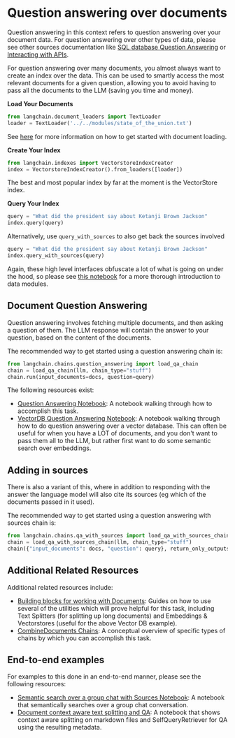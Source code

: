 # Question answering over documents

Question answering in this context refers to question answering over your document data.
For question answering over other types of data, please see other sources documentation like [SQL database Question Answering](/docs/use_cases/tabular.html) or [Interacting with APIs](/docs/use_cases/apis.html).

For question answering over many documents, you almost always want to create an index over the data.
This can be used to smartly access the most relevant documents for a given question, allowing you to avoid having to pass all the documents to the LLM (saving you time and money).

**Load Your Documents**

```python
from langchain.document_loaders import TextLoader
loader = TextLoader('../../modules/state_of_the_union.txt')
```

See [here](/docs/modules/data_connection/document_loaders/) for more information on how to get started with document loading.

**Create Your Index**

```python
from langchain.indexes import VectorstoreIndexCreator
index = VectorstoreIndexCreator().from_loaders([loader])
```

The best and most popular index by far at the moment is the VectorStore index.

**Query Your Index**

```python
query = "What did the president say about Ketanji Brown Jackson"
index.query(query)
```

Alternatively, use `query_with_sources` to also get back the sources involved

```python
query = "What did the president say about Ketanji Brown Jackson"
index.query_with_sources(query)
```

Again, these high level interfaces obfuscate a lot of what is going on under the hood, so please see [this notebook](/docs/modules/data_connection/) for a more thorough introduction to data modules.

## Document Question Answering

Question answering involves fetching multiple documents, and then asking a question of them.
The LLM response will contain the answer to your question, based on the content of the documents.

The recommended way to get started using a question answering chain is:

```python
from langchain.chains.question_answering import load_qa_chain
chain = load_qa_chain(llm, chain_type="stuff")
chain.run(input_documents=docs, question=query)
```

The following resources exist:

- [Question Answering Notebook](/docs/modules/chains/additional/question_answering.html): A notebook walking through how to accomplish this task.
- [VectorDB Question Answering Notebook](/docs/modules/chains/popular/vector_db_qa.html): A notebook walking through how to do question answering over a vector database. This can often be useful for when you have a LOT of documents, and you don't want to pass them all to the LLM, but rather first want to do some semantic search over embeddings.

## Adding in sources

There is also a variant of this, where in addition to responding with the answer the language model will also cite its sources (eg which of the documents passed in it used).

The recommended way to get started using a question answering with sources chain is:

```python
from langchain.chains.qa_with_sources import load_qa_with_sources_chain
chain = load_qa_with_sources_chain(llm, chain_type="stuff")
chain({"input_documents": docs, "question": query}, return_only_outputs=True)
```

## Additional Related Resources

Additional related resources include:

- [Building blocks for working with Documents](/docs/modules/data_connection/): Guides on how to use several of the utilities which will prove helpful for this task, including Text Splitters (for splitting up long documents) and Embeddings & Vectorstores (useful for the above Vector DB example).
- [CombineDocuments Chains](/docs/modules/chains/documents/): A conceptual overview of specific types of chains by which you can accomplish this task.

## End-to-end examples

For examples to this done in an end-to-end manner, please see the following resources:

- [Semantic search over a group chat with Sources Notebook](/docs/use_cases/question_answering/semantic-search-over-chat.html): A notebook that semantically searches over a group chat conversation.
- [Document context aware text splitting and QA](/docs/use_cases/question_answering/document-context-aware-QA.html): A notebook that shows context aware splitting on markdown files and SelfQueryRetriever for QA using the resulting metadata.
